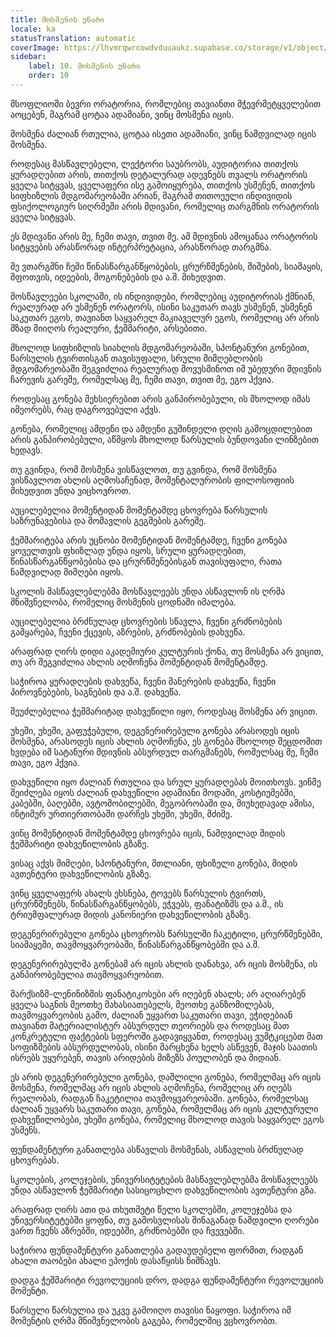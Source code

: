 ```yaml
---
title: მოსმენის უნარი
locale: ka
statusTranslation: automatic
coverImage: https://lhvmrqwrcowdvduuaukz.supabase.co/storage/v1/object/public/strapi-uploads/small_cover-educacion-fundamental.webp-2d51a7828a2b1309555be27f7e2a61a0.webp
sidebar:
    label: 10. მოსმენის უნარი
    order: 10
---
```

მსოფლიოში ბევრი ორატორია, რომლებიც თავიანთი მჭევრმეტყველებით აოცებენ, მაგრამ ცოტაა ადამიანი, ვინც მოსმენა იცის.

მოსმენა ძალიან რთულია, ცოტაა ისეთი ადამიანი, ვინც ნამდვილად იცის მოსმენა.

როდესაც მასწავლებელი, ლექტორი საუბრობს, აუდიტორია თითქოს ყურადღებით არის, თითქოს დეტალურად ადევნებს თვალს ორატორის ყველა სიტყვას, ყველაფერი ისე გამოიყურება, თითქოს უსმენენ, თითქოს სიფხიზლის მდგომარეობაში არიან, მაგრამ თითოეული ინდივიდის ფსიქოლოგიურ სიღრმეში არის მდივანი, რომელიც თარგმნის ორატორის ყველა სიტყვას.

ეს მდივანი არის მე, ჩემი თავი, თვით მე. ამ მდივნის ამოცანაა ორატორის სიტყვების არასწორად ინტერპრეტაცია, არასწორად თარგმნა.

მე ვთარგმნი ჩემი წინასწარგანწყობების, ცრურწმენების, შიშების, სიამაყის, შფოთვის, იდეების, მოგონებების და ა.შ. მიხედვით.

მოსწავლეები სკოლაში, ის ინდივიდები, რომლებიც აუდიტორიას ქმნიან, რეალურად არ უსმენენ ორატორს, ისინი საკუთარ თავს უსმენენ, უსმენენ საკუთარ ეგოს, თავიანთ საყვარელ მაკიაველურ ეგოს, რომელიც არ არის მზად მიიღოს რეალური, ჭეშმარიტი, არსებითი.

მხოლოდ სიფხიზლის სიახლის მდგომარეობაში, სპონტანური გონებით, წარსულის ტვირთისგან თავისუფალი, სრული მიმღებლობის მდგომარეობაში შეგვიძლია რეალურად მოვუსმინოთ იმ უბედური მდივნის ჩარევის გარეშე, რომელსაც მე, ჩემი თავი, თვით მე, ეგო ჰქვია.

როდესაც გონება მეხსიერებით არის განპირობებული, ის მხოლოდ იმას იმეორებს, რაც დაგროვებული აქვს.

გონება, რომელიც ამდენი და ამდენი გუშინდელი დღის გამოცდილებით არის განპირობებული, აწმყოს მხოლოდ წარსულის ბუნდოვანი ლინზებით ხედავს.

თუ გვინდა, რომ მოსმენა ვისწავლოთ, თუ გვინდა, რომ მოსმენა ვისწავლოთ ახლის აღმოსაჩენად, მომენტალურობის ფილოსოფიის მიხედვით უნდა ვიცხოვროთ.

აუცილებელია მომენტიდან მომენტამდე ცხოვრება წარსულის საზრუნავებისა და მომავლის გეგმების გარეშე.

ჭეშმარიტება არის უცნობი მომენტიდან მომენტამდე, ჩვენი გონება ყოველთვის ფხიზლად უნდა იყოს, სრული ყურადღებით, წინასწარგანწყობებისა და ცრურწმენებისგან თავისუფალი, რათა ნამდვილად მიმღები იყოს.

სკოლის მასწავლებლებმა მოსწავლეებს უნდა ასწავლონ ის ღრმა მნიშვნელობა, რომელიც მოსმენის ცოდნაში იმალება.

აუცილებელია ბრძნულად ცხოვრების სწავლა, ჩვენი გრძნობების გამყარება, ჩვენი ქცევის, აზრების, გრძნობების დახვეწა.

არაფრად ღირს დიდი აკადემიური კულტურის ქონა, თუ მოსმენა არ ვიცით, თუ არ შეგვიძლია ახლის აღმოჩენა მომენტიდან მომენტამდე.

საჭიროა ყურადღების დახვეწა, ჩვენი მანერების დახვეწა, ჩვენი პიროვნებების, საგნების და ა.შ. დახვეწა.

შეუძლებელია ჭეშმარიტად დახვეწილი იყო, როდესაც მოსმენა არ ვიცით.

უხეში, უხეში, გაფუჭებული, დეგენერირებული გონება არასოდეს იცის მოსმენა, არასოდეს იცის ახლის აღმოჩენა, ეს გონება მხოლოდ შეცდომით ხვდება იმ სატანური მდივნის აბსურდულ თარგმანებს, რომელსაც მე, ჩემი თავი, ეგო ჰქვია.

დახვეწილი იყო ძალიან რთულია და სრულ ყურადღებას მოითხოვს. ვინმე შეიძლება იყოს ძალიან დახვეწილი ადამიანი მოდაში, კოსტიუმებში, კაბებში, ბაღებში, ავტომობილებში, მეგობრობაში და, მიუხედავად ამისა, ინტიმურ ურთიერთობაში დარჩეს უხეში, უხეში, მძიმე.

ვინც მომენტიდან მომენტამდე ცხოვრება იცის, ნამდვილად მიდის ჭეშმარიტი დახვეწილობის გზაზე.

ვისაც აქვს მიმღები, სპონტანური, მთლიანი, ფხიზელი გონება, მიდის ავთენტური დახვეწილობის გზაზე.

ვინც ყველაფერს ახალს ეხსნება, ტოვებს წარსულის ტვირთს, ცრურწმენებს, წინასწარგანწყობებს, ეჭვებს, ფანატიზმს და ა.შ., ის ტრიუმფალურად მიდის კანონიერი დახვეწილობის გზაზე.

დეგენერირებული გონება ცხოვრობს წარსულში ჩაკეტილი, ცრურწმენებში, სიამაყეში, თავმოყვარეობაში, წინასწარგანწყობებში და ა.შ.

დეგენერირებულმა გონებამ არ იცის ახლის დანახვა, არ იცის მოსმენა, ის განპირობებულია თავმოყვარეობით.

მარქსიზმ-ლენინიზმის ფანატიკოსები არ იღებენ ახალს; არ აღიარებენ ყველა საგნის მეოთხე მახასიათებელს, მეოთხე განზომილებას, თავმოყვარეობის გამო, ძალიან უყვართ საკუთარი თავი, ეჭიდებიან თავიანთ მატერიალისტურ აბსურდულ თეორიებს და როდესაც მათ კონკრეტული ფაქტების სფეროში გადავიყვანთ, როდესაც ვუმტკიცებთ მათ სოფიზმების აბსურდულობას, ისინი მარცხენა ხელს ასწევენ, მაჯის საათის ისრებს უყურებენ, თავის არიდების მიზეზს პოულობენ და მიდიან.

ეს არის დეგენერირებული გონება, დაშლილი გონება, რომელმაც არ იცის მოსმენა, რომელმაც არ იცის ახლის აღმოჩენა, რომელიც არ იღებს რეალობას, რადგან ჩაკეტილია თავმოყვარეობაში. გონება, რომელსაც ძალიან უყვარს საკუთარი თავი, გონება, რომელმაც არ იცის კულტურული დახვეწილობები, უხეში გონება, რომელიც მხოლოდ თავის საყვარელ ეგოს უსმენს.

ფუნდამენტური განათლება ასწავლის მოსმენას, ასწავლის ბრძნულად ცხოვრებას.

სკოლების, კოლეჯების, უნივერსიტეტების მასწავლებლებმა მოსწავლეებს უნდა ასწავლონ ჭეშმარიტი სასიცოცხლო დახვეწილობის ავთენტური გზა.

არაფრად ღირს ათი და თხუთმეტი წელი სკოლებში, კოლეჯებსა და უნივერსიტეტებში ყოფნა, თუ გამოსვლისას შინაგანად ნამდვილი ღორები ვართ ჩვენს აზრებში, იდეებში, გრძნობებში და ჩვევებში.

საჭიროა ფუნდამენტური განათლება გადაუდებელი ფორმით, რადგან ახალი თაობები ახალი ეპოქის დასაწყისს ნიშნავს.

დადგა ჭეშმარიტი რევოლუციის დრო, დადგა ფუნდამენტური რევოლუციის მომენტი.

წარსული წარსულია და უკვე გამოიღო თავისი ნაყოფი. საჭიროა იმ მომენტის ღრმა მნიშვნელობის გაგება, რომელშიც ვცხოვრობთ.

